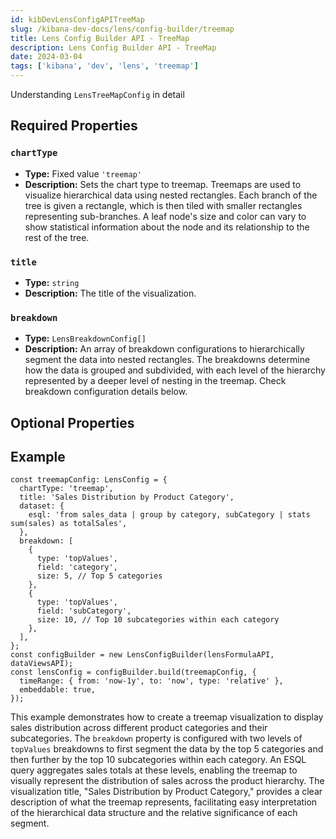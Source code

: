 ```yaml
---
id: kibDevLensConfigAPITreeMap
slug: /kibana-dev-docs/lens/config-builder/treemap
title: Lens Config Builder API - TreeMap
description: Lens Config Builder API - TreeMap
date: 2024-03-04
tags: ['kibana', 'dev', 'lens', 'treemap']
---
```



Understanding `LensTreeMapConfig` in detail

## Required Properties

### `chartType`

- **Type:** Fixed value `'treemap'`
- **Description:** Sets the chart type to treemap. Treemaps are used to visualize hierarchical data using nested rectangles. Each branch of the tree is given a rectangle, which is then tiled with smaller rectangles representing sub-branches. A leaf node's size and color can vary to show statistical information about the node and its relationship to the rest of the tree.

### `title`

- **Type:** `string`
- **Description:** The title of the visualization.

<Dataset />

### `breakdown`

- **Type:** `LensBreakdownConfig[]`
- **Description:** An array of breakdown configurations to hierarchically segment the data into nested rectangles. The breakdowns determine how the data is grouped and subdivided, with each level of the hierarchy represented by a deeper level of nesting in the treemap. Check breakdown configuration details below.

<Breakdown />

## Optional Properties

## Example

```
const treemapConfig: LensConfig = {
  chartType: 'treemap',
  title: 'Sales Distribution by Product Category',
  dataset: {
    esql: 'from sales_data | group by category, subCategory | stats sum(sales) as totalSales',
  },
  breakdown: [
    {
      type: 'topValues',
      field: 'category',
      size: 5, // Top 5 categories
    },
    {
      type: 'topValues',
      field: 'subCategory',
      size: 10, // Top 10 subcategories within each category
    },
  ],
};
const configBuilder = new LensConfigBuilder(lensFormulaAPI, dataViewsAPI);
const lensConfig = configBuilder.build(treemapConfig, {
  timeRange: { from: 'now-1y', to: 'now', type: 'relative' },
  embeddable: true,
});
```

This example demonstrates how to create a treemap visualization to display sales distribution across different product categories and their subcategories. The `breakdown` property is configured with two levels of `topValues` breakdowns to first segment the data by the top 5 categories and then further by the top 10 subcategories within each category. An ESQL query aggregates sales totals at these levels, enabling the treemap to visually represent the distribution of sales across the product hierarchy. The visualization title, "Sales Distribution by Product Category," provides a clear description of what the treemap represents, facilitating easy interpretation of the hierarchical data structure and the relative significance of each segment.